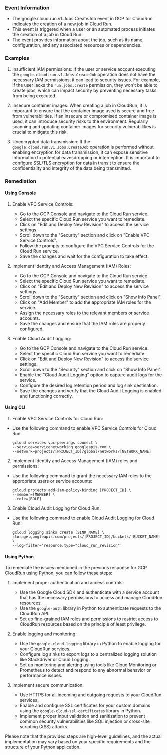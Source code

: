 
### Event Information

- The google.cloud.run.v1.Jobs.CreateJob event in GCP for CloudRun indicates the creation of a new job in Cloud Run.
- This event is triggered when a user or an automated process initiates the creation of a job in Cloud Run.
- The event provides information about the job, such as its name, configuration, and any associated resources or dependencies.


### Examples

1. Insufficient IAM permissions: If the user or service account executing the `google.cloud.run.v1.Jobs.CreateJob` operation does not have the necessary IAM permissions, it can lead to security issues. For example, if the user lacks the `run.jobs.create` permission, they won't be able to create jobs, which can impact security by preventing necessary tasks from being executed.

2. Insecure container images: When creating a job in CloudRun, it is important to ensure that the container image used is secure and free from vulnerabilities. If an insecure or compromised container image is used, it can introduce security risks to the environment. Regularly scanning and updating container images for security vulnerabilities is crucial to mitigate this risk.

3. Unencrypted data transmission: If the `google.cloud.run.v1.Jobs.CreateJob` operation is performed without enabling encryption for data transmission, it can expose sensitive information to potential eavesdropping or interception. It is important to configure SSL/TLS encryption for data in transit to ensure the confidentiality and integrity of the data being transmitted.

### Remediation

#### Using Console

1. Enable VPC Service Controls:
   - Go to the GCP Console and navigate to the Cloud Run service.
   - Select the specific Cloud Run service you want to remediate.
   - Click on "Edit and Deploy New Revision" to access the service settings.
   - Scroll down to the "Security" section and click on "Enable VPC Service Controls".
   - Follow the prompts to configure the VPC Service Controls for the Cloud Run service.
   - Save the changes and wait for the configuration to take effect.

2. Implement Identity and Access Management (IAM) Roles:
   - Go to the GCP Console and navigate to the Cloud Run service.
   - Select the specific Cloud Run service you want to remediate.
   - Click on "Edit and Deploy New Revision" to access the service settings.
   - Scroll down to the "Security" section and click on "Show Info Panel".
   - Click on "Add Member" to add the appropriate IAM roles for the service.
   - Assign the necessary roles to the relevant members or service accounts.
   - Save the changes and ensure that the IAM roles are properly configured.

3. Enable Cloud Audit Logging:
   - Go to the GCP Console and navigate to the Cloud Run service.
   - Select the specific Cloud Run service you want to remediate.
   - Click on "Edit and Deploy New Revision" to access the service settings.
   - Scroll down to the "Security" section and click on "Show Info Panel".
   - Enable the "Cloud Audit Logging" option to capture audit logs for the service.
   - Configure the desired log retention period and log sink destination.
   - Save the changes and verify that the Cloud Audit Logging is enabled and functioning correctly.

#### Using CLI

1. Enable VPC Service Controls for Cloud Run:
- Use the following command to enable VPC Service Controls for Cloud Run:
  ```
  gcloud services vpc-peerings connect \
  --service=servicenetworking.googleapis.com \
  --network=projects/[PROJECT_ID]/global/networks/[NETWORK_NAME]
  ```

2. Implement Identity and Access Management (IAM) roles and permissions:
- Use the following command to grant the necessary IAM roles to the appropriate users or service accounts:
  ```
  gcloud projects add-iam-policy-binding [PROJECT_ID] \
  --member=[MEMBER] \
  --role=[ROLE]
  ```

3. Enable Cloud Audit Logging for Cloud Run:
- Use the following command to enable Cloud Audit Logging for Cloud Run:
  ```
  gcloud logging sinks create [SINK_NAME] \
  storage.googleapis.com/projects/[PROJECT_ID]/buckets/[BUCKET_NAME] \
  --log-filter='resource.type="cloud_run_revision"'
  ```

#### Using Python

To remediate the issues mentioned in the previous response for GCP CloudRun using Python, you can follow these steps:

1. Implement proper authentication and access controls:
   - Use the Google Cloud SDK and authenticate with a service account that has the necessary permissions to access and manage CloudRun resources.
   - Use the `google-auth` library in Python to authenticate requests to the CloudRun API.
   - Set up fine-grained IAM roles and permissions to restrict access to CloudRun resources based on the principle of least privilege.

2. Enable logging and monitoring:
   - Use the `google-cloud-logging` library in Python to enable logging for your CloudRun services.
   - Configure log sinks to export logs to a centralized logging solution like Stackdriver or Cloud Logging.
   - Set up monitoring and alerting using tools like Cloud Monitoring or Prometheus to detect and respond to any abnormal behavior or performance issues.

3. Implement secure communication:
   - Use HTTPS for all incoming and outgoing requests to your CloudRun services.
   - Enable and configure SSL certificates for your custom domains using the `google-cloud-ssl-certificates` library in Python.
   - Implement proper input validation and sanitization to prevent common security vulnerabilities like SQL injection or cross-site scripting (XSS) attacks.

Please note that the provided steps are high-level guidelines, and the actual implementation may vary based on your specific requirements and the structure of your Python application.

